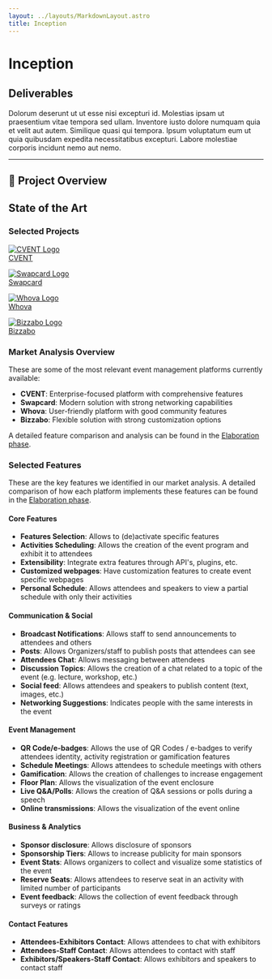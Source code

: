 ```yaml
---
layout: ../layouts/MarkdownLayout.astro
title: Inception
---
```



# Inception

## Deliverables

<Download title="Project Calendar" description="The calendar we hope to follow in the development" file_path="/docs/Calendar.pdf"/>

Dolorum deserunt ut ut esse nisi excepturi id. Molestias ipsam ut praesentium vitae tempora sed ullam. Inventore iusto dolore numquam quia et velit aut autem. Similique quasi qui tempora. Ipsum voluptatum eum ut quia quibusdam expedita necessitatibus excepturi. Labore molestiae corporis incidunt nemo aut nemo.

---

## 📝 Project Overview

[comment]: # (state of the art)

## State of the Art

### Selected Projects

<div className="grid grid-cols-1 md:grid-cols-2 lg:grid-cols-4 gap-6 my-8">
  <a href="https://www.cvent.com/" target="_blank" rel="noopener noreferrer" 
    className="flex flex-col items-center p-6 border rounded-lg hover:shadow-lg transition-shadow">
    <div className="bg-white rounded-lg my-4 w-48 h-20 flex items-center justify-center">
      <img src="/logos/cvent-logo.png" alt="CVENT Logo" className="h-16" />
    </div>
    <span className="text-lg font-semibold">CVENT</span>
  </a>
  
  <a href="https://www.swapcard.com/" target="_blank" rel="noopener noreferrer"
    className="flex flex-col items-center p-6 border rounded-lg hover:shadow-lg transition-shadow">
    <div className="bg-white rounded-lg my-4 w-48 h-20 flex items-center justify-center">
      <img src="/logos/swapcard-logo.png" alt="Swapcard Logo" className="h-16" />
    </div>
    <span className="text-lg font-semibold">Swapcard</span>
  </a>
  
  <a href="https://whova.com/" target="_blank" rel="noopener noreferrer"
    className="flex flex-col items-center p-6 border rounded-lg hover:shadow-lg transition-shadow">
    <div className="bg-white rounded-lg my-4 w-48 h-20 flex items-center justify-center">
      <img src="/logos/whova-logo.jpg" alt="Whova Logo" className="h-16" />
    </div>
    <span className="text-lg font-semibold">Whova</span>
  </a>
  
  <a href="https://bizzabo.com/" target="_blank" re l="noopener noreferrer"
    className="flex flex-col items-center p-6 border rounded-lg hover:shadow-lg transition-shadow">
    <div className="bg-white rounded-lg my-4 w-48 h-20 flex items-center justify-center">
      <img src="/logos/bizzabo-logo.jpg" alt="Bizzabo Logo" className="h-16" />
    </div>
    <span className="text-lg font-semibold">Bizzabo</span>
  </a>
</div>

### Market Analysis Overview
These are some of the most relevant event management platforms currently available:

- **CVENT**: Enterprise-focused platform with comprehensive features
- **Swapcard**: Modern solution with strong networking capabilities
- **Whova**: User-friendly platform with good community features
- **Bizzabo**: Flexible solution with strong customization options

A detailed feature comparison and analysis can be found in the [Elaboration phase](/elaboration#features-comparison).

### Selected Features
These are the key features we identified in our market analysis. A detailed comparison of how each platform implements these features can be found in the [Elaboration phase](/elaboration#features-comparison).


#### Core Features
- **Features Selection**: Allows to (de)activate specific features
- **Activities Scheduling**: Allows the creation of the event program and exhibit it to attendees
- **Extensibility**: Integrate extra features through API's, plugins, etc.
- **Customized webpages**: Have customization features to create event specific webpages
- **Personal Schedule**: Allows attendees and speakers to view a partial schedule with only their activities

#### Communication & Social
- **Broadcast Notifications**: Allows staff to send announcements to attendees and others
- **Posts**: Allows Organizers/staff to publish posts that attendees can see
- **Attendees Chat**: Allows messaging between attendees
- **Discussion Topics**: Allows the creation of a chat related to a topic of the event (e.g. lecture, workshop, etc.)
- **Social feed**: Allows attendees and speakers to publish content (text, images, etc.)
- **Networking Suggestions**: Indicates people with the same interests in the event

#### Event Management
- **QR Code/e-badges**: Allows the use of QR Codes / e-badges to verify attendees identity, activity registration or gamification features
- **Schedule Meetings**: Allows attendees to schedule meetings with others
- **Gamification**: Allows the creation of challenges to increase engagement
- **Floor Plan**: Allows the visualization of the event enclosure
- **Live Q&A/Polls**: Allows the creation of Q&A sessions or polls during a speech
- **Online transmissions**: Allows the visualization of the event online

#### Business & Analytics
- **Sponsor disclosure**: Allows disclosure of sponsors
- **Sponsorship Tiers**: Allows to increase publicity for main sponsors
- **Event Stats**: Allows organizers to collect and visualize some statistics of the event
- **Reserve Seats**: Allows attendees to reserve seat in an activity with limited number of participants
- **Event feedback**: Allows the collection of event feedback through surveys or ratings

#### Contact Features
- **Attendees-Exhibitors Contact**: Allows attendees to chat with exhibitors
- **Attendees-Staff Contact**: Allows attendees to contact with staff
- **Exhibitors/Speakers-Staff Contact**: Allows exhibitors and speakers to contact staff

